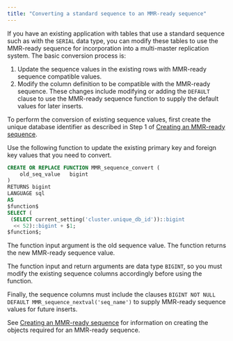 ```yaml
---
title: "Converting a standard sequence to an MMR-ready sequence"
---
```


<div id="convert_to_mmr_ready" class="registered_link"></div>

If you have an existing application with tables that use a standard sequence such as with the `SERIAL` data type, you can modify these tables to use the MMR-ready sequence for incorporation into a multi-master replication system. The basic conversion process is:

1.  Update the sequence values in the existing rows with MMR-ready sequence compatible values.
1.  Modify the column definition to be compatible with the MMR-ready sequence. These changes include modifying or adding the `DEFAULT` clause to use the MMR-ready sequence function to supply the default values for later inserts.

To perform the conversion of existing sequence values, first create the unique database identifier as described in Step 1 of [Creating an MMR-ready sequence](01_create_mmr_ready_sequence/#create_mmr_ready_sequence).

Use the following function to update the existing primary key and foreign key values that you need to convert.

```sql
CREATE OR REPLACE FUNCTION MMR_sequence_convert (
    old_seq_value   bigint
)
RETURNS bigint
LANGUAGE sql
AS
$function$
SELECT (
 (SELECT current_setting('cluster.unique_db_id'))::bigint
  << 52)::bigint + $1;
$function$;
```

The function input argument is the old sequence value. The function returns the new MMR-ready sequence value.

The function input and return arguments are data type `BIGINT`, so you must modify the existing sequence columns accordingly before using the function.

Finally, the sequence columns must include the clauses `BIGINT NOT NULL DEFAULT MMR_sequence_nextval('seq_name')` to supply MMR-ready sequence values for future inserts.

See [Creating an MMR-ready sequence](01_create_mmr_ready_sequence/#create_mmr_ready_sequence) for information on creating the objects required for an MMR-ready sequence.
